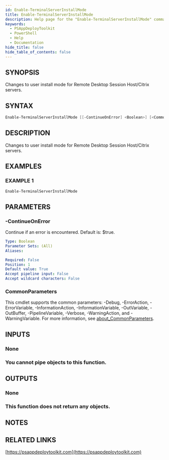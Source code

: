 ```yaml
---
id: Enable-TerminalServerInstallMode
title: Enable-TerminalServerInstallMode
description: Help page for the "Enable-TerminalServerInstallMode" command
keywords:
  - PSAppDeployToolkit
  - PowerShell
  - Help
  - Documentation
hide_title: false
hide_table_of_contents: false
---
```


## SYNOPSIS

Changes to user install mode for Remote Desktop Session Host/Citrix servers.

## SYNTAX

```powershell
Enable-TerminalServerInstallMode [[-ContinueOnError] <Boolean>] [<CommonParameters>]
```

## DESCRIPTION

Changes to user install mode for Remote Desktop Session Host/Citrix servers.

## EXAMPLES

### EXAMPLE 1

```powershell
Enable-TerminalServerInstallMode
```

## PARAMETERS

### -ContinueOnError

Continue if an error is encountered.
Default is: $true.

```yaml
Type: Boolean
Parameter Sets: (All)
Aliases:

Required: False
Position: 1
Default value: True
Accept pipeline input: False
Accept wildcard characters: False
```

### CommonParameters

This cmdlet supports the common parameters: -Debug, -ErrorAction, -ErrorVariable, -InformationAction, -InformationVariable, -OutVariable, -OutBuffer, -PipelineVariable, -Verbose, -WarningAction, and -WarningVariable. For more information, see [about_CommonParameters](http://go.microsoft.com/fwlink/?LinkID=113216).

## INPUTS

### None

### You cannot pipe objects to this function.
## OUTPUTS

### None

### This function does not return any objects.
## NOTES

## RELATED LINKS

[https://psappdeploytoolkit.com](https://psappdeploytoolkit.com)
